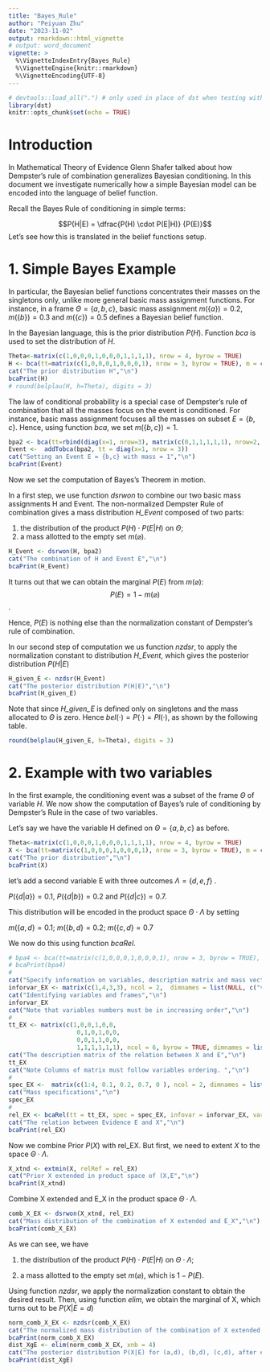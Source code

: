 ```yaml
---
title: "Bayes_Rule"
author: "Peiyuan Zhu"
date: "2023-11-02"
output: rmarkdown::html_vignette
# output: word_document
vignette: >
  %\VignetteIndexEntry{Bayes_Rule}
  %\VignetteEngine{knitr::rmarkdown}
  %\VignetteEncoding{UTF-8}
---
```


```r
# devtools::load_all(".") # only used in place of dst when testing with R-devel
library(dst) 
knitr::opts_chunk$set(echo = TRUE)
```

# Introduction

In Mathematical Theory of Evidence Glenn Shafer talked about how Dempster's rule of combination generalizes Bayesian conditioning. In this document we investigate numerically how a simple Bayesian model can be encoded into the language of belief function. 

Recall the Bayes Rule of conditioning in simple terms:

$$P(H|E) = \dfrac{P(H) \cdot P(E|H)} {P(E)}$$
Let's see how this is translated in the belief functions setup.

#  1. Simple Bayes Example

In particular, the Bayesian belief functions concentrates their masses on the singletons only, unlike more general basic mass assignment functions. For instance, in a frame $\Theta=\{a,b,c\}$, basic mass assignment $m(\{a\})=0.2$, $m(\{b\})=0.3$ and $m(\{c\})=0.5$ defines a Bayesian belief function. 

In the Bayesian language, this is the prior distribution $P(H)$. Function *bca* is used to set the distribution of *H*.

```r
Theta<-matrix(c(1,0,0,0,1,0,0,0,1,1,1,1), nrow = 4, byrow = TRUE)
H <- bca(tt=matrix(c(1,0,0,0,1,0,0,0,1), nrow = 3, byrow = TRUE), m = c(0.2, 0.3, 0.5), cnames = c("a", "b", "c"), idvar = 1)
cat("The prior distribution H","\n")
bcaPrint(H)
# round(belplau(H, h=Theta), digits = 3)
```
The law of conditional probability is a special case of Dempster's rule of combination that all the masses focus on the event is conditioned. For instance, basic mass assignment focuses all the masses on subset $E =\{b,c\}$. Hence, using function *bca*, we set $m(\{b,c\})=1$. 

```r
bpa2 <- bca(tt=rbind(diag(x=1, nrow=3), matrix(c(0,1,1,1,1,1), nrow=2, byrow = TRUE)), m = c(0,0,0,1,0), cnames = c("a", "b", "c"), idvar = 1)
Event <-  addTobca(bpa2, tt = diag(x=1, nrow = 3))
cat("Setting an Event E = {b,c} with mass = 1","\n")
bcaPrint(Event)
```

Now we set the computation of Bayes's Theorem in motion. 

In a first step, we use function *dsrwon* to combine our two basic mass assignments H and Event. The non-normalized Dempster Rule of combination gives a mass distribution *H_Event* composed of two parts:

1. the distribution of the product $P(H) \cdot P(E|H)$ on $\Theta$;
2. a mass allotted to the empty set $m(\varnothing)$.

```r
H_Event <- dsrwon(H, bpa2)
cat("The combination of H and Event E","\n")
bcaPrint(H_Event)
```
It turns out that we can obtain the marginal $P(E)$ from $m(\varnothing)$:
$$P(E) = 1 - m(\varnothing)$$.

Hence, $P(E)$ is nothing else than the normalization constant of Dempster's rule of combination. 

In our second step of computation we us function *nzdsr*, to apply the normalization constant to distribution *H_Event*, which gives the posterior distribution $P(H|E)$
 
```r
H_given_E <- nzdsr(H_Event)
cat("The posterior distribution P(H|E)","\n")
bcaPrint(H_given_E)
```

Note that since *H_given_E* is defined only on singletons and the mass allocated to $\Theta$ is zero. Hence $bel(\cdot) = P(\cdot) = Pl(\cdot)$, as shown by the following table.

 
```r
round(belplau(H_given_E, h=Theta), digits = 3)
```

# 2. Example with  two variables

In the first example, the conditioning event was a subset of the frame $\Theta$ of variable *H*. We now show the computation of Bayes's rule of conditioning by Dempster's Rule in the case of two variables. 

Let's say we have the variable H defined on $\Theta = \{a, b, c\}$ as before.
```r
Theta<-matrix(c(1,0,0,0,1,0,0,0,1,1,1,1), nrow = 4, byrow = TRUE)
X <- bca(tt=matrix(c(1,0,0,0,1,0,0,0,1), nrow = 3, byrow = TRUE), m = c(0.2, 0.3, 0.5), cnames = c("a", "b", "c"), idvar = 1, varnames = "x")
cat("The prior distribution","\n")
bcaPrint(X)
```
let's add a second variable E with three outcomes $\Lambda =\{d, e, f\}$ .

$P(\{d|a\})=0.1$, $P(\{d|b\})=0.2$ and $P(\{d|c\})=0.7$. 

This distribution will be encoded in the product space $\Theta \cdot \Lambda$ by setting 

$m(\{a,d\} = 0.1$; $m(\{b,d\} = 0.2$; $m(\{c,d\} = 0.7$

We now do this using function *bcaRel*.

```r
# bpa4 <- bca(tt=matrix(c(1,0,0,0,1,0,0,0,1), nrow = 3, byrow = TRUE), m = c(1, 0, 0), cnames = c("d", "e", "f"), idvar = 4, varnames = "y")
# bcaPrint(bpa4)
#
cat("Specify information on variables, description matrix and mass vector","\n")
inforvar_EX <- matrix(c(1,4,3,3), ncol = 2,  dimnames = list(NULL, c("varnb", "size")) )
cat("Identifying variables and frames","\n")
inforvar_EX
cat("Note that variables numbers must be in increasing order","\n")
# 
tt_EX <- matrix(c(1,0,0,1,0,0,
                   0,1,0,1,0,0,
                   0,0,1,1,0,0,
                   1,1,1,1,1,1), ncol = 6, byrow = TRUE, dimnames = list(NULL, c("a", "b", "c", "d", "e", "f")))
cat("The description matrix of the relation between X and E","\n")
tt_EX
cat("Note Columns of matrix must follow variables ordering. ","\n")
#
spec_EX <-  matrix(c(1:4, 0.1, 0.2, 0.7, 0 ), ncol = 2, dimnames = list(NULL, c("specnb", "mass")))
cat("Mass specifications","\n")
spec_EX
# 
rel_EX <- bcaRel(tt = tt_EX, spec = spec_EX, infovar = inforvar_EX, varnames = c("x", "y"), relnb = 1)
cat("The relation between Evidence E and X","\n")
bcaPrint(rel_EX)
```

Now we combine Prior $P(X)$ with rel_EX. But first, we need to extent *X* to the space $\Theta \cdot \Lambda$.

```r
X_xtnd <- extmin(X, relRef = rel_EX)
cat("Prior X extended in product space of (X,E","\n")
bcaPrint(X_xtnd)
```
Combine X extended and E_X in the product space $\Theta \cdot \Lambda$.
```r
comb_X_EX <- dsrwon(X_xtnd, rel_EX)
cat("Mass distribution of the combination of X extended and E_X","\n")
bcaPrint(comb_X_EX)
```
As we can see, we have

1. the distribution of the product $P(H) \cdot P(E|H)$ on $\Theta \cdot \Lambda$;

2. a mass allotted to the empty set $m(\varnothing)$, which is $1 - P(E)$.

Using function *nzdsr*, we apply the normalization constant to obtain the desired result. Then, using  function  *elim*, we obtain the marginal of X, which turns out to be $P(X | E = d)$

```r
norm_comb_X_EX <- nzdsr(comb_X_EX)
cat("The normalized mass distribution of the combination of X extended and E_X","\n")
bcaPrint(norm_comb_X_EX)
dist_XgE <- elim(norm_comb_X_EX, xnb = 4)
cat("The posterior distribution P(X|E) for (a,d), (b,d), (c,d), after eliminating variable E","\n")
bcaPrint(dist_XgE)
```

  









